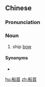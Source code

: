 ==Chinese==
{{zh-forms}}

===Pronunciation===
{{zh-pron
|m=chuánshǒu
|cat=n
}}

===Noun===
{{zh-noun}}

# ship [[bow]]

====Synonyms====
* {{zh-l|船頭}}

[[hu:船首]]
[[zh:船首]]